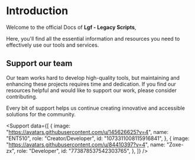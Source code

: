 
# Introduction

Welcome to the official Docs of **Lgf - Legacy Scripts**,

Here, you'll find all the essential information and resources you need to effectively use our tools and services.

## Support our team

Our team works hard to develop high-quality tools, but maintaining and enhancing these projects requires time and dedication. If you find our resources helpful and would like to support our work, please consider contributing.

Every bit of support helps us continue creating innovative and accessible solutions for the community.

<Support
  data={[
    {
      image: "https://avatars.githubusercontent.com/u/145626625?v=4",
      name: "ENT510",
      role: "Creator/Developer",
      id: "1073311008115916841",
    },
    {
      image: "https://avatars.githubusercontent.com/u/84410397?v=4",
      name: "Zoxe-zx",
      role: "Developer",
      id: "773878537542303765",
    },
  ]}
/>


